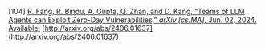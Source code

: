 \[104\]	[R. Fang, R. Bindu, A. Gupta, Q. Zhan, and D. Kang, “Teams of LLM Agents can Exploit Zero-Day Vulnerabilities,” *arXiv \[cs.MA\]*, Jun. 02, 2024\. Available:](http://paperpile.com/b/Lj1YHA/1tNsr) [http://arxiv.org/abs/2406.01637](http://arxiv.org/abs/2406.01637)